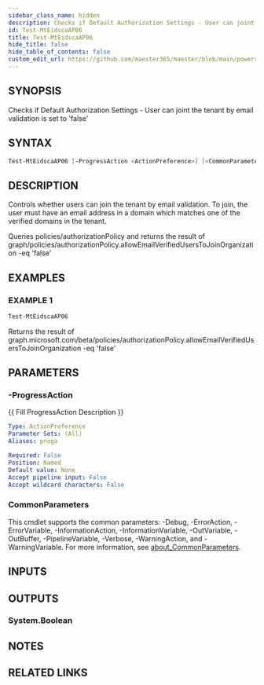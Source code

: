 ```yaml
---
sidebar_class_name: hidden
description: Checks if Default Authorization Settings - User can joint the tenant by email validation is set to 'false'
id: Test-MtEidscaAP06
title: Test-MtEidscaAP06
hide_title: false
hide_table_of_contents: false
custom_edit_url: https://github.com/maester365/maester/blob/main/powershell/public/Test-MtEidscaAP06.ps1
---
```


## SYNOPSIS

Checks if Default Authorization Settings - User can joint the tenant by email validation is set to 'false'

## SYNTAX

```powershell
Test-MtEidscaAP06 [-ProgressAction <ActionPreference>] [<CommonParameters>]
```

## DESCRIPTION

Controls whether users can join the tenant by email validation.
To join, the user must have an email address in a domain which matches one of the verified domains in the tenant.

Queries policies/authorizationPolicy
and returns the result of
 graph/policies/authorizationPolicy.allowEmailVerifiedUsersToJoinOrganization -eq 'false'

## EXAMPLES

### EXAMPLE 1

```powershell
Test-MtEidscaAP06
```

Returns the result of graph.microsoft.com/beta/policies/authorizationPolicy.allowEmailVerifiedUsersToJoinOrganization -eq 'false'

## PARAMETERS

### -ProgressAction

\{\{ Fill ProgressAction Description \}\}

```yaml
Type: ActionPreference
Parameter Sets: (All)
Aliases: proga

Required: False
Position: Named
Default value: None
Accept pipeline input: False
Accept wildcard characters: False
```

### CommonParameters

This cmdlet supports the common parameters: -Debug, -ErrorAction, -ErrorVariable, -InformationAction, -InformationVariable, -OutVariable, -OutBuffer, -PipelineVariable, -Verbose, -WarningAction, and -WarningVariable. For more information, see [about_CommonParameters](http://go.microsoft.com/fwlink/?LinkID=113216).

## INPUTS

## OUTPUTS

### System.Boolean

## NOTES

## RELATED LINKS
